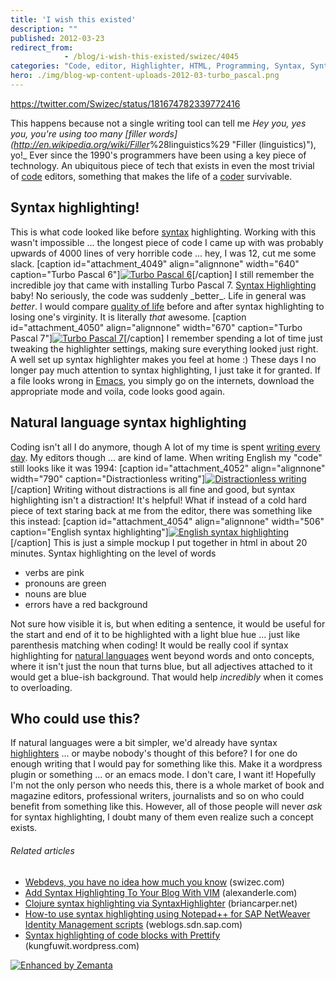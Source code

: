 ```yaml
---
title: 'I wish this existed'
description: ""
published: 2012-03-23
redirect_from: 
            - /blog/i-wish-this-existed/swizec/4045
categories: "Code, editor, Highlighter, HTML, Programming, Syntax, Syntax highlighting, Turbo Pascal, Uncategorized"
hero: ./img/blog-wp-content-uploads-2012-03-turbo_pascal.png
---
```


<https://twitter.com/Swizec/status/181674782339772416>

This happens because not a single writing tool can tell me _Hey you, yes you, you're using too many [filler words]\(<http://en.wikipedia.org/wiki/Filler>_%28linguistics%29 "Filler (linguistics)"), yo!\_ Ever since the 1990's programmers have been using a key piece of technology. An ubiquitous piece of tech that exists in even the most trivial of [code](http://en.wikipedia.org/wiki/Code "Code") editors, something that makes the life of a [coder](http://en.wikipedia.org/wiki/Programmer "Programmer") survivable.

## Syntax highlighting!

This is what code looked like before [syntax](http://en.wikipedia.org/wiki/Syntax "Syntax") highlighting. Working with this wasn't impossible ... the longest piece of code I came up with was probably upwards of 4000 lines of very horrible code ... hey, I was 12, cut me some slack. \[caption id="attachment_4049" align="alignnone" width="640" caption="Turbo Pascal 6"][![Turbo Pascal 6](./img/Turbo-Pascal-6gbcfde.png "Turbo Pascal 6")](./img/blog-wp-content-uploads-2012-03-turbo_pascal.png)\[/caption] I still remember the incredible joy that came with installing Turbo Pascal 7. [Syntax Highlighting](http://en.wikipedia.org/wiki/Syntax_highlighting "Syntax highlighting") baby! No seriously, the code was suddenly \_better_. Life in general was _better_. I would compare [quality of life](http://en.wikipedia.org/wiki/Quality_of_life "Quality of life") before and after syntax highlighting to losing one's virginity. It is literally _that_ awesome. \[caption id="attachment_4050" align="alignnone" width="670" caption="Turbo Pascal 7"][![Turbo Pascal 7](./img/Turbo-Pascal-7ci8e38.png "Turbo Pascal 7")](./img/blog-wp-content-uploads-2012-03-turbo_pascal_7_scholl_pack_13_640966.png)\[/caption] I remember spending a lot of time just tweaking the highlighter settings, making sure everything looked just right. A well set up syntax highlighter makes you feel at home :) These days I no longer pay much attention to syntax highlighting, I just take it for granted. If a file looks wrong in [Emacs](http://www.gnu.org/software/emacs "Emacs"), you simply go on the internets, download the appropriate mode and voila, code looks good again.

## Natural language syntax highlighting

Coding isn't all I do anymore, though A lot of my time is spent [writing every day](http://swizec.com/blog/on-writing-every-day/swizec/3058). My editors though ... are kind of lame. When writing English my "code" still looks like it was 1994: \[caption id="attachment_4052" align="alignnone" width="790" caption="Distractionless writing"][![Distractionless writing](./img/Distractionless-writinge047e8.png "Distractionless writing")](./img/blog-wp-content-uploads-2012-03-Screen-Shot-2012-03-23-at-11.57.31-AM.png)\[/caption] Writing without distractions is all fine and good, but syntax highlighting isn't a distraction! It's helpful! What if instead of a cold hard piece of text staring back at me from the editor, there was something like this instead: \[caption id="attachment_4054" align="alignnone" width="506" caption="English syntax highlighting"][![English syntax highlighting](./img/English-syntax-highlighting58i2ad.png "English syntax highlighting")](./img/blog-wp-content-uploads-2012-03-Screen-Shot-2012-03-23-at-12.34.24-PM.png)\[/caption] This is just a simple mockup I put together in html in about 20 minutes. Syntax highlighting on the level of words

-   verbs are pink
-   pronouns are green
-   nouns are blue
-   errors have a red background

Not sure how visible it is, but when editing a sentence, it would be useful for the start and end of it to be highlighted with a light blue hue ... just like parenthesis matching when coding! It would be really cool if syntax highlighting for [natural languages](http://en.wikipedia.org/wiki/Natural_language "Natural language") went beyond words and onto concepts, where it isn't just the noun that turns blue, but all adjectives attached to it would get a blue-ish background. That would help _incredibly_ when it comes to overloading.

## Who could use this?

If natural languages were a bit simpler, we'd already have syntax [highlighters](http://en.wikipedia.org/wiki/Highlighter "Highlighter") ... or maybe nobody's thought of this before? I for one do enough writing that I would pay for something like this. Make it a wordpress plugin or something ... or an emacs mode. I don't care, I want it! Hopefully I'm not the only person who needs this, there is a whole market of book and magazine editors, professional writers, journalists and so on who could benefit from something like this. However, all of those people will never _ask_ for syntax highlighting, I doubt many of them even realize such a concept exists.

###### Related articles

-   [Webdevs, you have no idea how much you know](http://swizec.com/blog/webdevs-you-have-no-idea-how-much-you-know/swizec/3891) (swizec.com)
-   [Add Syntax Highlighting To Your Blog With VIM](http://alexanderle.com/blog/2012/03/17/syntax-highlighting-with-gvim.html) (alexanderle.com)
-   [Clojure syntax highlighting via SyntaxHighlighter](http://briancarper.net/blog/556/clojure-syntax-highlighting-via-syntaxhighlighter) (briancarper.net)
-   [How-to use syntax highlighting using Notepad++ for SAP NetWeaver Identity Management scripts](http://weblogs.sdn.sap.com/pub/wlg/28805) (weblogs.sdn.sap.com)
-   [Syntax highlighting of code blocks with Prettify](http://kungfuwit.wordpress.com/2012/02/22/syntax-highlighting-for-code-blocks-in-madcap-flare-with-prettify/) (kungfuwit.wordpress.com)

[![Enhanced by Zemanta](http://img.zemanta.com/zemified_e.png?x-id=a7e90941-a919-4af3-8fc0-ae8f05b19449)](http://www.zemanta.com/ "Enhanced by Zemanta")
